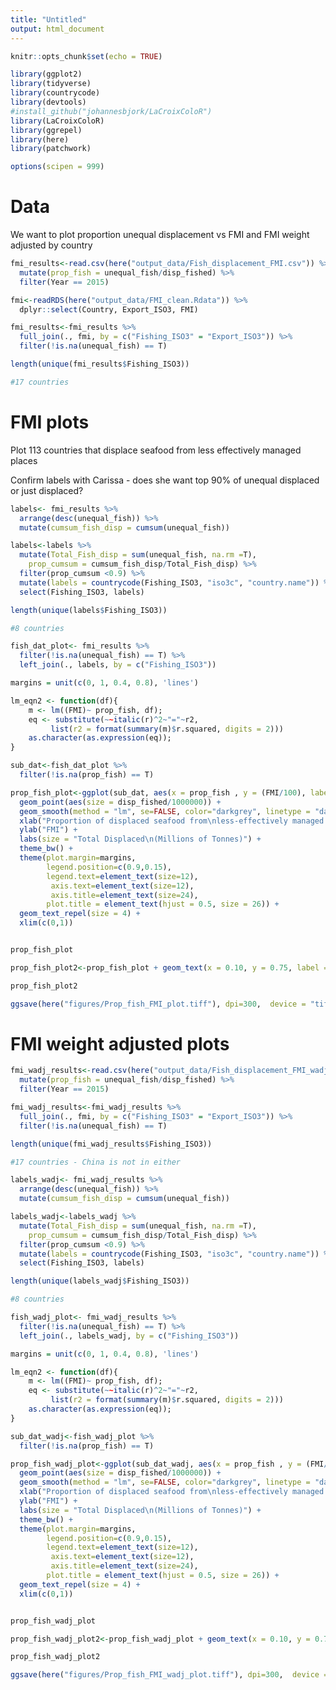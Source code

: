 ```yaml
---
title: "Untitled"
output: html_document
---
```


```r
knitr::opts_chunk$set(echo = TRUE)
```

```r
library(ggplot2)
library(tidyverse)
library(countrycode)
library(devtools)
#install_github("johannesbjork/LaCroixColoR")
library(LaCroixColoR)
library(ggrepel)
library(here)
library(patchwork)

options(scipen = 999)
```

# Data

We want to plot proportion unequal displacement vs FMI and FMI weight adjusted by country
```r
fmi_results<-read.csv(here("output_data/Fish_displacement_FMI.csv")) %>% 
  mutate(prop_fish = unequal_fish/disp_fished) %>% 
  filter(Year == 2015)

fmi<-readRDS(here("output_data/FMI_clean.Rdata")) %>% 
  dplyr::select(Country, Export_ISO3, FMI)

fmi_results<-fmi_results %>% 
  full_join(., fmi, by = c("Fishing_ISO3" = "Export_ISO3")) %>% 
  filter(!is.na(unequal_fish) == T)

length(unique(fmi_results$Fishing_ISO3))

#17 countries
```

# FMI plots 

Plot 113 countries that displace seafood from less effectively managed places

Confirm labels with Carissa - does she want top 90% of unequal displaced or just displaced?

```r
labels<- fmi_results %>% 
  arrange(desc(unequal_fish)) %>% 
  mutate(cumsum_fish_disp = cumsum(unequal_fish))

labels<-labels %>% 
  mutate(Total_Fish_disp = sum(unequal_fish, na.rm =T),
    prop_cumsum = cumsum_fish_disp/Total_Fish_disp) %>% 
  filter(prop_cumsum <0.9) %>% 
  mutate(labels = countrycode(Fishing_ISO3, "iso3c", "country.name")) %>%
  select(Fishing_ISO3, labels)

length(unique(labels$Fishing_ISO3))

#8 countries

fish_dat_plot<- fmi_results %>% 
  filter(!is.na(unequal_fish) == T) %>% 
  left_join(., labels, by = c("Fishing_ISO3"))

margins = unit(c(0, 1, 0.4, 0.8), 'lines')

lm_eqn2 <- function(df){
    m <- lm((FMI)~ prop_fish, df);
    eq <- substitute(~~italic(r)^2~"="~r2, 
         list(r2 = format(summary(m)$r.squared, digits = 2)))
    as.character(as.expression(eq));
}

sub_dat<-fish_dat_plot %>% 
  filter(!is.na(prop_fish) == T)

prop_fish_plot<-ggplot(sub_dat, aes(x = prop_fish , y = (FMI/100), label = labels)) +
  geom_point(aes(size = disp_fished/1000000)) +
  geom_smooth(method = "lm", se=FALSE, color="darkgrey", linetype = "dashed", formula = y~x) +
  xlab("Proportion of displaced seafood from\nless-effectively managed places") +
  ylab("FMI") +
  labs(size = "Total Displaced\n(Millions of Tonnes)") +
  theme_bw() +
  theme(plot.margin=margins,
        legend.position=c(0.9,0.15),
        legend.text=element_text(size=12),
         axis.text=element_text(size=12),
         axis.title=element_text(size=24),
        plot.title = element_text(hjust = 0.5, size = 26)) +
  geom_text_repel(size = 4) +
  xlim(c(0,1)) 


prop_fish_plot


```

```r
prop_fish_plot2<-prop_fish_plot + geom_text(x = 0.10, y = 0.75, label = lm_eqn2(fish_dat_plot), parse = TRUE, size = 8.5) 

prop_fish_plot2
```

```r
ggsave(here("figures/Prop_fish_FMI_plot.tiff"), dpi=300,  device = "tiff", width = 18, height=18, units = "cm")
```

# FMI weight adjusted plots 

```r
fmi_wadj_results<-read.csv(here("output_data/Fish_displacement_FMI_wadj.csv")) %>% 
  mutate(prop_fish = unequal_fish/disp_fished) %>% 
  filter(Year == 2015)

fmi_wadj_results<-fmi_wadj_results %>% 
  full_join(., fmi, by = c("Fishing_ISO3" = "Export_ISO3")) %>% 
  filter(!is.na(unequal_fish) == T)

length(unique(fmi_wadj_results$Fishing_ISO3))

#17 countries - China is not in either
```


```r
labels_wadj<- fmi_wadj_results %>% 
  arrange(desc(unequal_fish)) %>% 
  mutate(cumsum_fish_disp = cumsum(unequal_fish))

labels_wadj<-labels_wadj %>% 
  mutate(Total_Fish_disp = sum(unequal_fish, na.rm =T),
    prop_cumsum = cumsum_fish_disp/Total_Fish_disp) %>% 
  filter(prop_cumsum <0.9) %>% 
  mutate(labels = countrycode(Fishing_ISO3, "iso3c", "country.name")) %>%
  select(Fishing_ISO3, labels)

length(unique(labels_wadj$Fishing_ISO3))

#8 countries

fish_wadj_plot<- fmi_wadj_results %>% 
  filter(!is.na(unequal_fish) == T) %>% 
  left_join(., labels_wadj, by = c("Fishing_ISO3"))

margins = unit(c(0, 1, 0.4, 0.8), 'lines')

lm_eqn2 <- function(df){
    m <- lm((FMI)~ prop_fish, df);
    eq <- substitute(~~italic(r)^2~"="~r2, 
         list(r2 = format(summary(m)$r.squared, digits = 2)))
    as.character(as.expression(eq));
}

sub_dat_wadj<-fish_wadj_plot %>% 
  filter(!is.na(prop_fish) == T)

prop_fish_wadj_plot<-ggplot(sub_dat_wadj, aes(x = prop_fish , y = (FMI/100), label = labels)) +
  geom_point(aes(size = disp_fished/1000000)) +
  geom_smooth(method = "lm", se=FALSE, color="darkgrey", linetype = "dashed", formula = y~x) +
  xlab("Proportion of displaced seafood from\nless-effectively managed places") +
  ylab("FMI") +
  labs(size = "Total Displaced\n(Millions of Tonnes)") +
  theme_bw() +
  theme(plot.margin=margins,
        legend.position=c(0.9,0.15),
        legend.text=element_text(size=12),
         axis.text=element_text(size=12),
         axis.title=element_text(size=24),
        plot.title = element_text(hjust = 0.5, size = 26)) +
  geom_text_repel(size = 4) +
  xlim(c(0,1)) 


prop_fish_wadj_plot


```

```r
prop_fish_wadj_plot2<-prop_fish_wadj_plot + geom_text(x = 0.10, y = 0.75, label = lm_eqn2(fish_wadj_plot), parse = TRUE, size = 8.5) 

prop_fish_wadj_plot2
```

```r
ggsave(here("figures/Prop_fish_FMI_wadj_plot.tiff"), dpi=300,  device = "tiff", width = 18, height=18, units = "cm")
```
